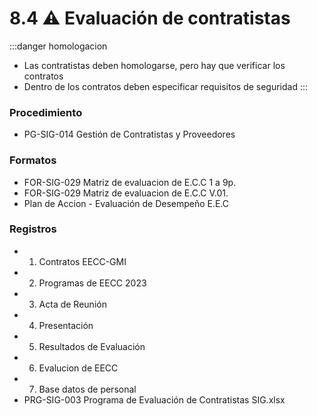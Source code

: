 # 8.4 ⚠️ Evaluación de contratistas

:::danger homologacion
- Las contratistas deben homologarse, pero hay que verificar los contratos
- Dentro de los contratos deben especificar requisitos de seguridad
:::

### Procedimiento
  - PG-SIG-014 Gestión de Contratistas y Proveedores

### Formatos
  - FOR-SIG-029 Matriz de evaluacion de E.C.C 1 a 9p.
  - FOR-SIG-029 Matriz de evaluacion de E.C.C V.01.
  - Plan de Accion - Evaluación de Desempeño E.E.C

### Registros
  - 01. Contratos EECC-GMI
  - 02. Programas de  EECC 2023
  - 03. Acta de Reunión
  - 04. Presentación
  - 05. Resultados de Evaluación
  - 06. Evalucion de EECC
  - 07. Base datos de personal
  - PRG-SIG-003 Programa de Evaluación de Contratistas SIG.xlsx
